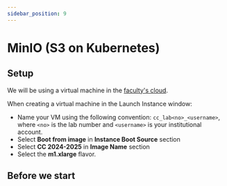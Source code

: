 ```yaml
---
sidebar_position: 9
---
```


# MinIO (S3 on Kubernetes)

## Setup

We will be using a virtual machine in the [faculty's cloud](http://cloud.grid.pub.ro/).

When creating a virtual machine in the Launch Instance window:
  * Name your VM using the following convention: `cc_lab<no>_<username>`,
where `<no>` is the lab number and `<username>` is your institutional account.
  * Select **Boot from image** in **Instance Boot Source** section
  * Select **CC 2024-2025** in **Image Name** section
  * Select the **m1.xlarge** flavor.

## Before we start

<Intro/>

<Alternatives/>

<Tools/>

<UsefulScripts/>

<Usage/>

